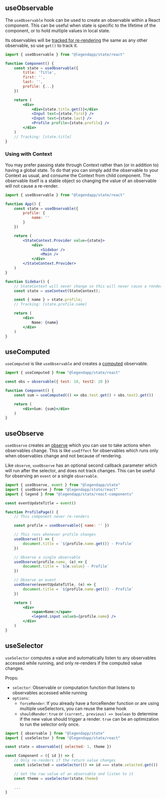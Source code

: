 ## useObservable

The `useObservable` hook can be used to create an observable within a React component. This can be useful when state is specific to the lifetime of the component, or to hold multiple values in local state.

Its observables will be [tracked for re-rendering](../react-basics) the same as any other observable, so use `get()` to track it.

```jsx
import { useObservable } from "@legendapp/state/react"

function Component() {
    const state = useObservable({
        title: 'Title',
        first: '',
        last: '',
        profile: {...}
    })

    return (
        <div>
            <div>{state.title.get()}</div>
            <Input text={state.first} />
            <Input text={state.last} />
            <Profile profile={state.profile} />
        </div>
    )
    // Tracking: [state.title]
}
```

### Using with Context

You may prefer passing state through Context rather than (or in addition to) having a global state. To do that you can simply add the observable to your Context as usual, and consume the Context from child component. The observable itself is a stable object so changing the value of an observable will not cause a re-render.

```jsx
import { useObservable } from "@legendapp/state/react"

function App() {
    const state = useObservable({
        profile: {
            name: ''
        }
    })

    return (
        <StateContext.Provider value={state}>
            <div>
                <Sidebar />
                <Main />
            </div>
        </StateContext.Provider>
    )
}

function Sidebar() {
    // StateContext will never change so this will never cause a render
    const state = useContext(StateContext);

    const { name } = state.profile;
    // Tracking: [state.profile.name]

    return (
        <div>
            Name: {name}
        </div>
    )
}
```

## useComputed

`useComputed` is like `useObservable` and creates a [computed](../reactivity#computed) observable.

```jsx
import { useComputed } from "@legendapp/state/react"

const obs = observable({ test: 10, test2: 20 })

function Component() {
    const sum = useComputed(() => obs.test.get() + obs.test2.get())

    return (
        <div>Sum: {sum}</div>
    )
}
```

## useObserve

`useObserve` creates an [observe](../reactivity#observe) which you can use to take actions when observables change. This is like `useEffect` for observables which runs only when observables change and not because of rendering.

Like `observe`, `useObserve` has an optional second callback parameter which will run after the selector, and does not track changes. This can be useful for observing an `event` or a single `observable`.

```jsx
import { useObserve, event } from "@legendapp/state"
import { useObserve } from "@legendapp/state/react"
import { legend } from "@legendapp/state/react-components"

const eventUpdateTitle = event()

function ProfilePage() {
    // This component never re-renders

    const profile = useObservable({ name: '' })

    // This runs whenever profile changes
    useObserve(() => {
        document.title = `${profile.name.get()} - Profile`
    })

    // Observe a single observable
    useObserve(profile.name, (e) => {
        document.title = `${e.value} - Profile`
    })

    // Observe an event
    useObserve(eventUpdateTitle, (e) => {
        document.title = `${profile.name.get()} - Profile`
    })

    return (
        <div>
            <span>Name:</span>
            <legend.input value$={profile.name} />
        </div>
    )
}
```

## useSelector

`useSelector` computes a value and automatically listen to any observables accessed while running, and only re-renders if the computed value changes.

Props:
- `selector`: Observable or computation function that listens to observables accessed while running
- `options`:
    - `forceRender`: If you already have a forceRender function or are using multiple useSelectors, you can reuse the same hook
    - `shouldRender`: `true` or `(current, previous) => boolean` to determine if the new value should trigger a render. `true` can be an optimization to run the selector only once.

```jsx
import { observable } from "@legendapp/state"
import { useSelector } from "@legendapp/state/react"

const state = observable({ selected: 1, theme })

const Component = ({ id }) => {
    // Only re-renders if the return value changes
    const isSelected = useSelector(() => id === state.selected.get())

    // Get the raw value of an observable and listen to it
    const theme = useSelector(state.theme)

    ...
}
```